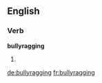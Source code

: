 ==English==

===Verb===
'''bullyragging'''

# {{present participle of|[[bullyrag]]}}

[[de:bullyragging]]
[[fr:bullyragging]]